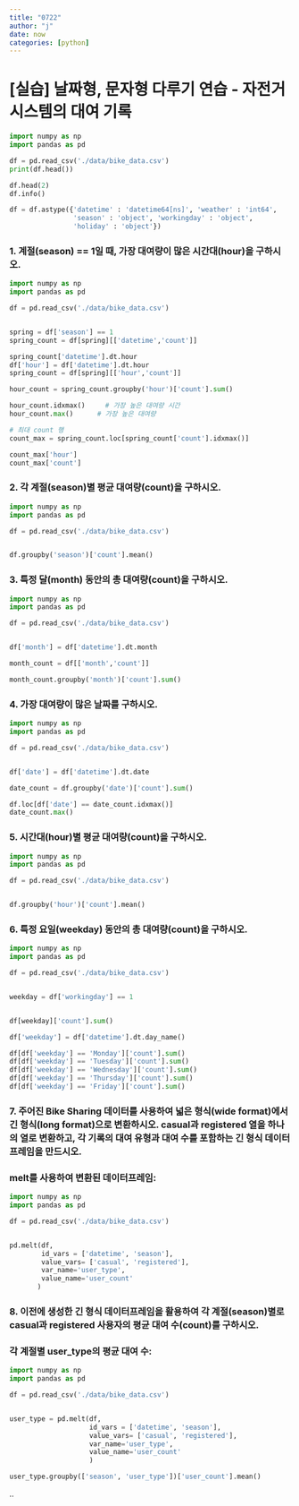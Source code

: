 ```yaml
---
title: "0722"
author: "j"
date: now
categories: [python] 
---
```


# \[실습\] 날짜형, 문자형 다루기 연습 - 자전거 시스템의 대여 기록

```python

import numpy as np
import pandas as pd

df = pd.read_csv('./data/bike_data.csv')
print(df.head())

df.head(2)
df.info()

df = df.astype({'datetime' : 'datetime64[ns]', 'weather' : 'int64', 
                'season' : 'object', 'workingday' : 'object', 
                'holiday' : 'object'})
```

### 1. 계절(season) == 1일 때, 가장 대여량이 많은 시간대(hour)을 구하시오.

```python

import numpy as np
import pandas as pd

df = pd.read_csv('./data/bike_data.csv')


spring = df['season'] == 1
spring_count = df[spring][['datetime','count']]

spring_count['datetime'].dt.hour
df['hour'] = df['datetime'].dt.hour
spring_count = df[spring][['hour','count']]

hour_count = spring_count.groupby('hour')['count'].sum()

hour_count.idxmax()     # 가장 높은 대여량 시간
hour_count.max()      # 가장 높은 대여량

# 최대 count 행
count_max = spring_count.loc[spring_count['count'].idxmax()]

count_max['hour']
count_max['count']
```

### 2. 각 계절(season)별 평균 대여량(count)을 구하시오.

```python

import numpy as np
import pandas as pd

df = pd.read_csv('./data/bike_data.csv')


df.groupby('season')['count'].mean()
```

### 3. 특정 달(month) 동안의 총 대여량(count)을 구하시오.

```python

import numpy as np
import pandas as pd

df = pd.read_csv('./data/bike_data.csv')


df['month'] = df['datetime'].dt.month

month_count = df[['month','count']]

month_count.groupby('month')['count'].sum()
```

### 4. 가장 대여량이 많은 날짜를 구하시오.

```python

import numpy as np
import pandas as pd

df = pd.read_csv('./data/bike_data.csv')


df['date'] = df['datetime'].dt.date

date_count = df.groupby('date')['count'].sum()

df.loc[df['date'] == date_count.idxmax()]
date_count.max()
```

### 5. 시간대(hour)별 평균 대여량(count)을 구하시오.

```python

import numpy as np
import pandas as pd

df = pd.read_csv('./data/bike_data.csv')


df.groupby('hour')['count'].mean()
```

### 6. 특정 요일(weekday) 동안의 총 대여량(count)을 구하시오.

```python

import numpy as np
import pandas as pd

df = pd.read_csv('./data/bike_data.csv')


weekday = df['workingday'] == 1


df[weekday]['count'].sum()

df['weekday'] = df['datetime'].dt.day_name()

df[df['weekday'] == 'Monday']['count'].sum()
df[df['weekday'] == 'Tuesday']['count'].sum()
df[df['weekday'] == 'Wednesday']['count'].sum()
df[df['weekday'] == 'Thursday']['count'].sum()
df[df['weekday'] == 'Friday']['count'].sum()
```

### 7. 주어진 Bike Sharing 데이터를 사용하여 넓은 형식(wide format)에서 긴 형식(long format)으로 변환하시오. casual과 registered 열을 하나의 열로 변환하고, 각 기록의 대여 유형과 대여 수를 포함하는 긴 형식 데이터프레임을 만드시오.

### melt를 사용하여 변환된 데이터프레임:

```python

import numpy as np
import pandas as pd

df = pd.read_csv('./data/bike_data.csv')


pd.melt(df,
        id_vars = ['datetime', 'season'],
        value_vars= ['casual', 'registered'],
        var_name='user_type',
        value_name='user_count'
       )
```

### 8. 이전에 생성한 긴 형식 데이터프레임을 활용하여 각 계절(season)별로 casual과 registered 사용자의 평균 대여 수(count)를 구하시오.

### 각 계절별 user_type의 평균 대여 수:

```python

import numpy as np
import pandas as pd

df = pd.read_csv('./data/bike_data.csv')


user_type = pd.melt(df, 
                    id_vars = ['datetime', 'season'],
                    value_vars= ['casual', 'registered'],
                    var_name='user_type',
                    value_name='user_count'
                    )

user_type.groupby(['season', 'user_type'])['user_count'].mean()
```

..